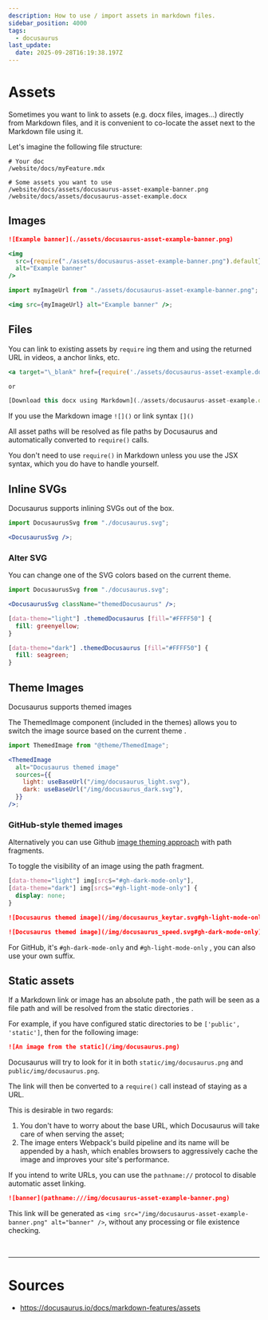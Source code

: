 ```yaml
---
description: How to use / import assets in markdown files.
sidebar_position: 4000
tags:
  - docusaurus
last_update:
  date: 2025-09-28T16:19:38.197Z
---
```


# Assets

Sometimes you want to link to assets (e.g. docx files, images...) directly from Markdown files, and it is convenient to co-locate the asset next to the Markdown file using it.

Let's imagine the following file structure:

```title= showLineNumbers
# Your doc
/website/docs/myFeature.mdx

# Some assets you want to use
/website/docs/assets/docusaurus-asset-example-banner.png
/website/docs/assets/docusaurus-asset-example.docx
```

## Images

<Tabs>
  <TabItem value="markdownSyntax" label="Markdown Syntax">

```markdown title=
![Example banner](./assets/docusaurus-asset-example-banner.png)
```

  </TabItem>
  <TabItem value="commonJSRequire" label="CommonJS require">

```jsx title=
<img
  src={require("./assets/docusaurus-asset-example-banner.png").default}
  alt="Example banner"
/>
```

  </TabItem>
  <TabItem value="importStatement" label="Import Statement">

```jsx title=
import myImageUrl from "./assets/docusaurus-asset-example-banner.png";

<img src={myImageUrl} alt="Example banner" />;
```

  </TabItem>
</Tabs>

## Files

You can link to existing assets by `require` ing them and using the returned URL in videos, a anchor links, etc.

```jsx title=foo.md showLineNumbers
<a target="\_blank" href={require('./assets/docusaurus-asset-example.docx').default}> Download this docx </a>

or

[Download this docx using Markdown](./assets/docusaurus-asset-example.docx)
```

<Admonition type="note" title="markdown links are always file paths">

If you use the <Color color='var(--secondary-font-color)'> Markdown image </Color> `![]()` or <Color color='var(--secondary-font-color)'> link syntax </Color> `[]()`

All asset paths will be resolved as file paths by Docusaurus and <Color color='var(--primary-font-color)'> automatically converted to </Color> `require()` calls.

You don't need to use `require()` in Markdown unless you use the JSX syntax, which you do have to handle yourself.

</Admonition>

## Inline SVGs

Docusaurus supports inlining SVGs out of the box.

```jsx title= showLineNumbers
import DocusaurusSvg from "./docusaurus.svg";

<DocusaurusSvg />;
```

### <Color color="var(--not-nesary-for-now-future-font-color)"> Alter SVG </Color>

You can change one of the SVG colors based on the current theme.

```jsx title= showLineNumbers
import DocusaurusSvg from "./docusaurus.svg";

<DocusaurusSvg className="themedDocusaurus" />;
```

```css title= showLineNumbers
[data-theme="light"] .themedDocusaurus [fill="#FFFF50"] {
  fill: greenyellow;
}

[data-theme="dark"] .themedDocusaurus [fill="#FFFF50"] {
  fill: seagreen;
}
```

## Theme Images

Docusaurus supports themed images

The ThemedImage component (included in the themes) allows you to <Color color="var(--secondary-font-color)"> switch </Color>
the <Color color="var(--secondary-font-color)"> image source </Color>
based on the <Color color="var(--secondary-font-color)"> current theme </Color>.

```jsx title= showLineNumbers
import ThemedImage from "@theme/ThemedImage";

<ThemedImage
  alt="Docusaurus themed image"
  sources={{
    light: useBaseUrl("/img/docusaurus_light.svg"),
    dark: useBaseUrl("/img/docusaurus_dark.svg"),
  }}
/>;
```

### GitHub-style themed images

Alternatively you can use Github [image theming approach](https://github.blog/changelog/2021-11-24-specify-theme-context-for-images-in-markdown/) with path fragments.

To toggle the visibility of an image using the path fragment.

```css title=src/css/custom.css showLineNumbers
[data-theme="light"] img[src$="#gh-dark-mode-only"],
[data-theme="dark"] img[src$="#gh-light-mode-only"] {
  display: none;
}
```

```markdown title= showLineNumbers
![Docusaurus themed image](/img/docusaurus_keytar.svg#gh-light-mode-only)

![Docusaurus themed image](/img/docusaurus_speed.svg#gh-dark-mode-only)
```

For GitHub, it's `#gh-dark-mode-only` and `#gh-light-mode-only` , you can also use your own suffix.

## Static assets

If a Markdown <Color color="var(--secondary-font-color)"> link </Color> or <Color color="var(--secondary-font-color)"> image </Color> has an <Color color="var(--primary-font-color)"> absolute path </Color>,
the path will be seen as a <Color color="var(--secondary-font-color)"> file path </Color> and will be <Color color="var(--primary-font-color)"> resolved from the static directories </Color>.

For example, if you have configured static directories to be `['public', 'static']`, then for the following image:

```markdown title=foo.md showLineNumbers
![An image from the static](/img/docusaurus.png)
```

Docusaurus will try to look for it in both `static/img/docusaurus.png` and `public/img/docusaurus.png`.

The link will then be converted to a `require()` call instead of staying as a URL.

<Color color="var(--not-require-but-good-to-know-font-color)">

This is desirable in two regards:

1. You don't have to worry about the base URL, which Docusaurus will take care of when serving the asset;
1. The image enters Webpack's build pipeline and its name will be appended by a hash, which enables browsers to aggressively cache the image and improves your site's performance.

</Color>

<Admonition type="tip" title="later">

If you intend to write URLs, you can use the `pathname://` protocol to disable automatic asset linking.

```markdown title= showLineNumbers
![banner](pathname:///img/docusaurus-asset-example-banner.png)
```

This link will be generated as `<img src="/img/docusaurus-asset-example-banner.png" alt="banner" />`, without any processing or file existence checking.

</Admonition>
<br />

---

# Sources

- https://docusaurus.io/docs/markdown-features/assets
